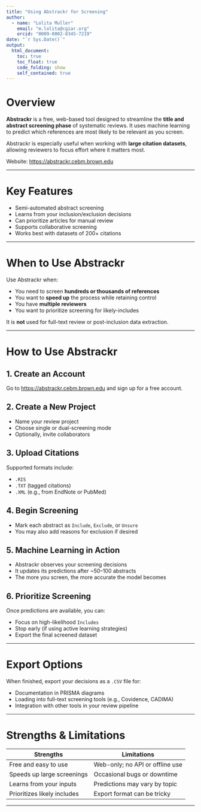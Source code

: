 ```yaml
---
title: "Using Abstrackr for Screening"
author:
  - name: "Lolita Muller"
    email: "m.lolita@cgiar.org"
    orcid: "0009-0002-8345-7219"
date: "`r Sys.Date()`"
output:
  html_document:
    toc: true
    toc_float: true
    code_folding: show
    self_contained: true
---
```


# Overview

**Abstrackr** is a free, web-based tool designed to streamline the **title and abstract screening phase** of systematic reviews. It uses machine learning to predict which references are most likely to be relevant as you screen.

Abstrackr is especially useful when working with **large citation datasets**, allowing reviewers to focus effort where it matters most.

Website: [https://abstrackr.cebm.brown.edu](https://abstrackr.cebm.brown.edu)

---

# Key Features

- Semi-automated abstract screening
- Learns from your inclusion/exclusion decisions
- Can prioritize articles for manual review
- Supports collaborative screening
- Works best with datasets of 200+ citations

---

# When to Use Abstrackr

Use Abstrackr when:

- You need to screen **hundreds or thousands of references**
- You want to **speed up** the process while retaining control
- You have **multiple reviewers**
- You want to prioritize screening for likely-includes

It is **not** used for full-text review or post-inclusion data extraction.

---

# How to Use Abstrackr

## 1. Create an Account

Go to [https://abstrackr.cebm.brown.edu](https://abstrackr.cebm.brown.edu) and sign up for a free account.

## 2. Create a New Project

- Name your review project
- Choose single or dual-screening mode
- Optionally, invite collaborators

## 3. Upload Citations

Supported formats include:

- `.RIS`
- `.TXT` (tagged citations)
- `.XML` (e.g., from EndNote or PubMed)

## 4. Begin Screening

- Mark each abstract as `Include`, `Exclude`, or `Unsure`
- You may also add reasons for exclusion if desired

## 5. Machine Learning in Action

- Abstrackr observes your screening decisions
- It updates its predictions after ~50–100 abstracts
- The more you screen, the more accurate the model becomes

## 6. Prioritize Screening

Once predictions are available, you can:

- Focus on high-likelihood `Includes`
- Stop early (if using active learning strategies)
- Export the final screened dataset

---

# Export Options

When finished, export your decisions as a `.CSV` file for:

- Documentation in PRISMA diagrams
- Loading into full-text screening tools (e.g., Covidence, CADIMA)
- Integration with other tools in your review pipeline

---

# Strengths & Limitations

| Strengths                     | Limitations                      |
|------------------------------|----------------------------------|
| Free and easy to use         | Web-only; no API or offline use  |
| Speeds up large screenings   | Occasional bugs or downtime      |
| Learns from your inputs      | Predictions may vary by topic    |
| Prioritizes likely includes  | Export format can be tricky      |

---

